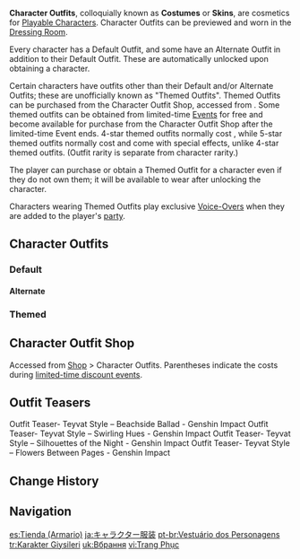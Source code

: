 {{Terminology Infobox
|image  = Item Character Outfit.png
|type   = Game Systems
|group  = Dressing Room
|group2 = Monetization
}}
'''Character Outfits''', colloquially known as '''Costumes''' or '''Skins''', are cosmetics for [[Playable Characters]]. Character Outfits can be previewed and worn in the [[Dressing Room]].

Every character has a Default Outfit, and some have an Alternate Outfit in addition to their Default Outfit. These are automatically unlocked upon obtaining a character.

Certain characters have outfits other than their Default and/or Alternate Outfits; these are unofficially known as "Themed Outfits". Themed Outfits can be purchased from the Character Outfit Shop, accessed from {{nowrap|[[Shop]] ˃ Character Outfits}}. Some themed outfits can be obtained from limited-time [[Events]] for free and become available for purchase from the Character Outfit Shop after the limited-time Event ends. 4-star themed outfits normally cost {{Item|Genesis Crystal|30|x=1,680}}, while 5-star themed outfits normally cost {{Item|Genesis Crystal|30|x=2,480}} and come with special effects, unlike 4-star themed outfits. (Outfit rarity is separate from character rarity.)

The player can purchase or obtain a Themed Outfit for a character even if they do not own them; it will be available to wear after unlocking the character.

Characters wearing Themed Outfits play exclusive [[Voice-Overs]] when they are added to the player's [[party]].

==Character Outfits==
===Default===
{{Outfits by Category Table|Default Outfits|collapsed=1}}

====Alternate====
{{Outfits by Category Table|Alternate Outfits}}

===Themed===
{{Outfits by Category Table|Themed Outfits}}

==Character Outfit Shop==
Accessed from [[Shop]] > Character Outfits. Parentheses indicate the costs during [[Discount Events|limited-time discount events]].
{{Shop/Header|currency=Genesis Crystal|total=1}}
{{Shop|Sea Breeze Dandelion|1,680|1|discount=1,350|total=1}}
{{Shop|Summertime Sparkle|1,680|1|total=1}}
{{Shop|Opulent Splendor|1,680|1|discount=1,350|total=1}}
{{Shop|Orchid's Evening Gown|1,680|1|total=1}}
{{Shop|Red Dead of Night|2,480|1|discount=1,980|total=1}}
{{Shop|Ein Immernachtstraum|1,680|1|total=1}}
{{Shop/Footer|total=10,880<br />(9,720)}}

==Outfit Teasers==
<gallery>
Outfit Teaser- Teyvat Style – Beachside Ballad - Genshin Impact
Outfit Teaser- Teyvat Style – Swirling Hues - Genshin Impact
Outfit Teaser- Teyvat Style – Silhouettes of the Night - Genshin Impact
Outfit Teaser- Teyvat Style – Flowers Between Pages - Genshin Impact
</gallery>

==Change History==
{{Change History|1.6}}

==Navigation==
{{Game Systems Navbox|state=collapsed}}
{{Genshin Navbox}}
[[Category:Character Outfits| ]]

[[es:Tienda (Armario)]]
[[ja:キャラクター服装]]
[[pt-br:Vestuário dos Personagens]]
[[tr:Karakter Giysileri]]
[[uk:Вбрання]]
[[vi:Trang Phục]]